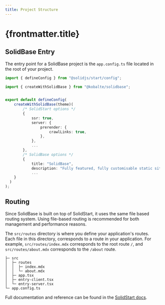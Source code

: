 ```yaml
---
title: Project Structure
---
```


# {frontmatter.title}

## SolidBase Entry

The entry point for a SolidBase project is the `app.config.ts` file located in the root of your project.

```ts title=app.config.ts
import { defineConfig } from "@solidjs/start/config";

import { createWithSolidBase } from "@kobalte/solidbase";


export default defineConfig(
	createWithSolidBase(theme)(
		/* SolidStart options */
		{
			ssr: true,
			server: {
				prerender: {
					crawlLinks: true,
				},
			},
			...
		},
		/* SolidBase options */
		{
			title: "SolidBase",
			description: "Fully featured, fully customisable static site generation for SolidStart",
			...
    }
  )
);

```

## Routing

Since SolidBase is built on top of SolidStart, it uses the same file based routing system. Using file-based routing is recommended for both management and performance reasons.

The `src/routes` directory is where you define your application's routes. Each file in this directory, corresponds to a route in your application. For example, `src/routes/index.mdx` corresponds to the root route `/`, and `src/routes/about.mdx` corresponds to the `/about` route.

```
├─ src
│  ├─ routes
│  │  ├─ index.mdx
│  │  └─ about.mdx
│  ├─ app.tsx
│  ├─ entry-client.tsx
│  └─ entry-server.tsx
└─ app.config.ts
```

Full documentation and reference can be found in the [SolidStart docs](https://docs.solidjs.com/solid-start/building-your-application/routing).
